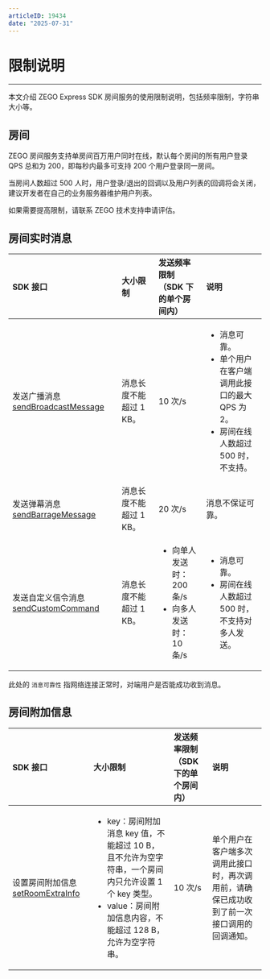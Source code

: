 ```yaml
---
articleID: 19434
date: "2025-07-31"
---
```



# 限制说明
---

本文介绍 ZEGO Express SDK 房间服务的使用限制说明，包括频率限制，字符串大小等。

## 房间

ZEGO 房间服务支持单房间百万用户同时在线，默认每个房间的所有用户登录 QPS 总和为 200，即每秒内最多可支持 200 个用户登录同一房间。

当房间人数超过 500 人时，用户登录/退出的回调以及用户列表的回调将会关闭，建议开发者在自己的业务服务器维护用户列表。

<Note title="说明">


如果需要提高限制，请联系 ZEGO 技术支持申请评估。   

</Note>




## 房间实时消息

| SDK 接口   | 大小限制 | 发送频率限制<br />（SDK 下的单个房间内）<br/>  | 说明 |
| :---------- | :----------- | :-------- | :-- |
| 发送广播消息 [sendBroadcastMessage](https://doc-zh.zego.im/unique-api/express-video-sdk/zh/ets_ohos/classes/_zegoexpressengine_.zegoexpressengine.html#sendbroadcastmessage)   | 消息长度不能超过 1 KB。    |  10 次/s  | <ul><li>消息可靠。</li><li>单个用户在客户端调用此接口的最大 QPS 为 2。</li><li>房间在线人数超过 500 时，不支持。 </li></ul>|
| 发送弹幕消息 [sendBarrageMessage](https://doc-zh.zego.im/unique-api/express-video-sdk/zh/ets_ohos/classes/_zegoexpressengine_.zegoexpressengine.html#sendbarragemessage)   | 消息长度不能超过 1 KB。| 20 次/s | <p>消息不保证可靠。</p> |
| 发送自定义信令消息 [sendCustomCommand](https://doc-zh.zego.im/unique-api/express-video-sdk/zh/ets_ohos/classes/_zegoexpressengine_.zegoexpressengine.html#sendcustomcommand)  | 消息长度不能超过 1 KB。  | <ul><li>向单人发送时：200 条/s</li><li>向多人发送时：10 条/s</li></ul> | <ul><li>消息可靠。</li><li>房间在线人数超过 500 时，不支持对多人发送。</li></ul> |

<Note title="说明">


此处的 `消息可靠性` 指网络连接正常时，对端用户是否能成功收到消息。

</Note>




## 房间附加信息

| SDK 接口   | 大小限制  | 发送频率限制<br />（SDK 下的单个房间内）<br/> | 说明 |
| :------   | :----------- | :------- | :------- |
| 设置房间附加信息 [setRoomExtraInfo](https://doc-zh.zego.im/unique-api/express-video-sdk/zh/ets_ohos/classes/_zegoexpressengine_.zegoexpressengine.html#setroomextrainfo)  | <ul><li> key：房间附加消息 key 值，不能超过 10 B，且不允许为空字符串，一个房间内只允许设置 1 个 key 类型。</li><li>value：房间附加信息内容，不能超过 128 B，允许为空字符串。</li></ul> | 10 次/s | 单个用户在客户端多次调用此接口时，再次调用前，请确保已成功收到了前一次接口调用的回调通知。 |
